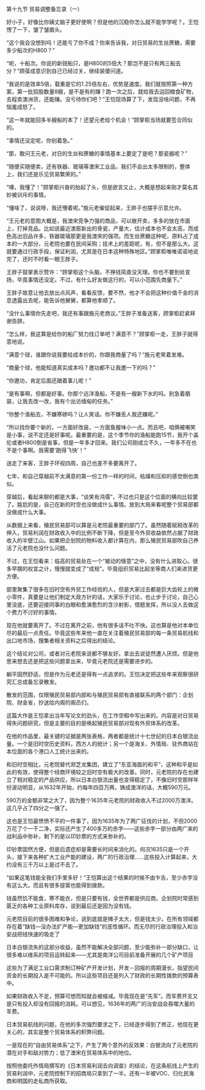

第十九节 贸易调整备忘录（一）

好小子，好像比你姨丈脑子更好使啊？但是他的沉稳你怎么就不能学学呢？。王恺愣了一下，皱了皱眉头。

“这个我会没想到吗！还能亏了你不成？你来告诉我，对日贸易的生丝蔗糖，需要多少船次的H800？”

“呃，十船次。你说的新锐船只，是H800的5倍大？那岂不是只有两三船去分？”顾葆成意识到自己已经过关，继续装傻问道。

“我说的是效率5倍，载重是它的1.25倍左右，优势是速度。我们就按照第一种方案，第一批招股数量8艘，是不是有的赚？跑一次之后，就给我去运回粮食矿物，去程卖澳洲货，还能赚。没亏待你们吧？”王恺现场算了下，发现没啥问题，不再恼羞成怒了。

“这一年就能回多半艘船的本了！还望元老给个机会！”顾掌柜当场就要签合同似的。

“事情还没定呢，你别着急。”

“那，敢问王元老，对日的生丝和蔗糖的事情基本上要定了是吧？那瓷器呢？”

“随便买随便卖，还有铁器、玻璃等澳宋工业品，我们不会出太多限制的，整体上，我们还是乐见贸易繁荣的。”

“噢，我懂了！”顾掌柜兴奋的抬起了头，但是欲言又止，大概是想起来刚才莫名其妙被训斥的事情。

“懂啥了，说说呀，我还懵着呢。”施元老催促起来，王胖子也摆手示意允许。

“王元老的意图大概是，我澳宋竞争力强的商品，可以敞开卖，多多的放在市面上，打掉竞品。比如说最近澳窑新出的骨瓷，产量大，估计成本也不会太高，而成色高出旧品许多，铁器玻璃那更是我澳宋的强项。而生丝蔗糖这种呢，原料占了成本的一大部分，元老院也要在民间采购；技术上的差距呢，有，但不是那么大。这就要通过行政手段，保证利润，尤其是在日本这种特殊地区。”顾掌柜唯唯诺诺地说完了，还时不时看一眼王胖子。

王胖子鼓掌表示赞许：“顾掌柜这个头脑，不挣钱简直没天理。你也不要到处宣扬，毕竟事情还没定。不过，有什么好友做这行的，可以小范围先商量下。”

王胖子故意让他去放出点风声，看看反馈，要不然，他才不会把这种价值千金的消息透露出去呢，能告诉他舅舅，都算他孝顺了。

“没什么事情你先走吧，我还有事跟施元老商议。”王胖子准备送客，顾掌柜赶紧拜谢告辞。

“怎么样，我这算是给你的船厂努力找订单吧？满意不？”顾掌柜一走，王胖子就得意地说。

“满意个球，谁跟你说我要给成本价的，你跟我商量了吗？”施元老笑着发难。

“商量个球，他能知道真实成本吗？邀功都不让我邀一下的吗？”

“你邀功，肯定后面还跟着事儿呢！”

“是有事啊，但都是好事。你那个远洋渔船，不是有一艘新下水的吗。别急着舾装，让我去改一改，我有个出访缅甸的任务。”

“你整个渔船去，不嫌寒碜吗？让人笑话。你不嫌丢人我还嫌呢。”

“所以找你要个新的，一方面好改装，一方面鱼腥味小一点。而且吧，咱俩被嘲笑是小事，说不定还是好事呢。最重要的是，这个季节你的渔船能跑15节，我开个盖伦或者H800倒是省事，但是一年多才回来。我们公司刚成立不久，一年多不在也不是个事啊。我需要‘跑得飞快’！”

送走了来客，王胖子环视四周，自己也差不多要离开了。

七年，和自己穿越前不太满意的第一份工作一样的时间，枯燥和压抑的感觉倒也类似。

穿越后，看起来聊的都是大事，“谈笑有鸿儒”，不过也只是这个位面的横向比较罢了。尴尬的是，自己在新的时空也没做成什么事情。放到大局来看呢整个贸易部都没做成什么大事。

从数据上来看，殖民贸易部可以算是元老院最重要的部门了。虽然随着赋税改革的伸入，贸易利润在财政收入中的比例不断下降，但是至今外贸收益依然占据了财政收入的半壁江山。如果把企划院的物料收入都计算在内，那么殖民贸易部吹自己养活了元老院也没什么问题。

不过，在王恺看来：临高的贸易处在一个“被动的惬意”之中，没有什么进取心。很多早期的权宜之计，慢慢就变成了“成规”。毕竟组织贸易比起坐等商人们来进货更方便。

部里聚集了很多在旧时空有外贸工作经验的人，但是大家过去都是巨大齿轮上的微小零件，真要是让他们制定大政方针的话，大家乐于讨论，也止步于讨论，自己心里没底，还要迎接同事的白眼和愈演愈烈的含沙射影，借题发挥，所以没人去做这个费力不讨好的事情。

现在他就要离开了。不过在离开之前，他有很多话不吐不快。这也算是他对本单位尽的最后一点责任。毕竟这些年来他一直在关注着殖民贸易部的每一条贸易航线和出口地市场，搜集者相关资料之后得出的结论。

这个结论对公司，或者对元老院来说都不够友好。拿出去说徒然遭人厌烦。但是他思来想去还是把这些问题拿出来，毕竟元老院还是需要进步的。

躺平固然舒适，但是作为元老还是得有一点追求的。王恺决定把这些年来观察很研究汇总成备忘录散发。

散发的范围，仅限殖民贸易部内部和与殖民贸易部有直接联系的两个部门：企划院、财金省，抄送给内阁的阁员们。

这篇大作是王恺拿出当年写论文的劲头，在工作空暇中写出来的。内容是对日贸易得失问题研究，但是主要的目的是唤起殖民贸易部对现有外贸体系的改革。

在他的作品里，最关键的证据是两张表格，两者都是统计十七世纪的日本白银流出量。一个是旧时空历史资料，西方人的统计；另一个是海关、外情局、驻外商站在本位面的各个港口人工统计出来的。

和旧时空相比，元老院替代郑芝龙集团，建立了“东亚海面的和平”，这种和平是如此的有效，使得整个经商环境较之旧时空有极大的改善。同时，元老院的存在也建立了相对稳定的产品供应，所以日本白银流出量也变得稳定了，不像旧时空那样年份波动明显，从1632年开始，约每年四百万两，铸成澳洋的话，大概590万元。

590万的金额非常之大了，因为整个1635年元老院的财政收入不过2000万澳洋。这几乎占了四分之一强了。

这也是王恺最愤愤不平的一件事了，因为1635年为了两广征伐的计划，不但2000万花了个一干二净，实际还产生了400多万的赤字――这些赤字一部分由两广来的战利品中弥补，剩下的是以印钞票的方式来弥补的。

印钞票固然方便，但是后遗症却是需要长时间来消化的。何况1635只是一个开头，接下来各种扩大工业产能的建设，两广的行政治理……这些投入计算起来，大约没有三千万以上是过不去了。

“如果这笔钱能全我们手里多好！”王恺算出这个结果的时候不由乍舌，至少赤字没有这么大。而且有很多提案也能得到拨款。

钱虽然饥不能食，寒不能衣，但是只要有钱，全世界都是供应商。企划院时常感到匮乏的各种工业原料库存，说到最后还是因为没有钱。

元老院目前的很多困难和争论，说到底就是摊子太大，但是钱太少。在所有领域都存在着“缺钱—没办法扩产能—更加缺钱”的恶性循环。而无尽的行政治理投入和治安战把钱快速的吸走了

日本白银流失的这部分收益，虽然不能解决全部问题，至少能弥补一部分缺口，让很多难以维系的项目运转起来――尤其是南洋公司目前准备开展的几个矿产项目

这些为了满足工业口需求制订种矿产开发计划，开发－回报的周期漫长，指望民间资金的长期投入是不可能的。所以这些项目还是列入了财政的长期性拨款的预算表中。

如果财政收入不足，预算可想而知就会被缩减。毕竟现在是“先军”。而军费开支又是只有投入却没有回报的消耗。可以想见，1636年的两广的治安战会吞噬大量的军费。

日本贸易航线的问题，在他的多次强烈要求之下，已经逐步得到了修正，他现在更关心的，其实是整个贸易体系的积弊问题。

一是现在的“自由贸易体系”之下，产生了两个意外的反效果：白银流向了元老院的潜在对手和敌对势力；低了澳宋在贸易体系中的地位。

按照他委托外情局撰写的《日本贸易利润去向调查》的结论，在这条航线上产生的贸易利润中，元老院控制下的招商局只拿到了一半。还有一半被VOC、归化民海商和明国的走私商所获取。

